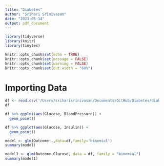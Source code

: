 ```yaml
---
title: "Diabetes"
author: "Srihari Srinivasan"
date: "2023-05-14"
output: pdf_document
---
```


```r
library(tidyverse)
library(knitr)
library(tinytex)

knitr::opts_chunk$set(echo = TRUE)
knitr::opts_chunk$set(message = FALSE)
knitr::opts_chunk$set(warning = FALSE)
knitr::opts_chunk$set(out.width = "60%")
```

# Importing Data

```r
df <- read.csv('/Users/sriharisrinivasan/Documents/GitHub/Diabetes/diabetes.csv')
df
```


```r
df %>% ggplot(aes(Glucose, BloodPressure)) + 
  geom_point()
```

```r
df %>% ggplot(aes(Glucose, Insulin)) + 
  geom_point()
```


```r
model <- glm(Outcome~.,data=df,family='binomial')
summary(model)
```

```r
model1 <- glm(Outcome~Glucose, data = df, family = "binomial")
summary(model1)
```

